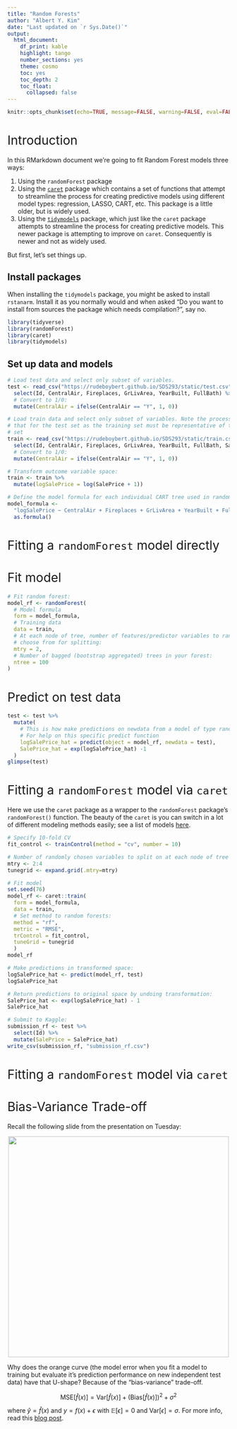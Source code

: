 ```yaml
---
title: "Random Forests"
author: "Albert Y. Kim"
date: "Last updated on `r Sys.Date()`"
output:
  html_document: 
    df_print: kable
    highlight: tango
    number_sections: yes
    theme: cosmo
    toc: yes
    toc_depth: 2
    toc_float: 
      collapsed: false
---
```


<style>
h1{font-weight: 400;}
</style>

```r
knitr::opts_chunk$set(echo=TRUE, message=FALSE, warning=FALSE, eval=FALSE, fig.width=16/2, fig.height=9/2)
```


# Introduction

In this RMarkdown document we're going to fit Random Forest models three ways:

1. Using the `randomForest` package
1. Using the [`caret`](http://topepo.github.io/caret/) package which contains a set of functions that attempt to streamline the process for creating predictive models using different model types: regression, LASSO, CART, etc. This package is a little older, but is widely used.
1. Using the [`tidymodels`](https://rviews.rstudio.com/2019/06/19/a-gentle-intro-to-tidymodels/) package, which just like the `caret` package attempts to streamline the process for creating predictive models. This newer package is attempting to improve on `caret`. Consequently is newer and not as widely used.

But first, let's set things up.

## Install packages

When installing the `tidymodels` package, you might be asked to install
`rstanarm`. Install it as you normally would and when asked "Do you want to
install from sources the package which needs compilation?", say no.

```r
library(tidyverse)
library(randomForest)
library(caret)
library(tidymodels)
```

## Set up data and models

```r
# Load test data and select only subset of variables.
test <- read_csv("https://rudeboybert.github.io/SDS293/static/test.csv") %>% 
  select(Id, CentralAir, Fireplaces, GrLivArea, YearBuilt, FullBath) %>% 
  # Convert to 1/0:
  mutate(CentralAir = ifelse(CentralAir == "Y", 1, 0))

# Load train data and select only subset of variables. Note the process matches
# that for the test set as the training set must be representative of the test
# set
train <- read_csv("https://rudeboybert.github.io/SDS293/static/train.csv") %>% 
  select(Id, CentralAir, Fireplaces, GrLivArea, YearBuilt, FullBath, SalePrice) %>% 
  # Convert to 1/0:
  mutate(CentralAir = ifelse(CentralAir == "Y", 1, 0))

# Transform outcome variable space:
train <- train %>% 
  mutate(logSalePrice = log(SalePrice + 1))

# Define the model formula for each individual CART tree used in random forests
model_formula <-
  "logSalePrice ~ CentralAir + Fireplaces + GrLivArea + YearBuilt + FullBath" %>%
  as.formula()
```


# Fitting a `randomForest` model directly

# Fit model

```r
# Fit random forest:
model_rf <- randomForest(
  # Model formula
  form = model_formula,
  # Training data
  data = train, 
  # At each node of tree, number of features/predictor variables to randomly
  # choose from for splitting:
  mtry = 2,
  # Number of bagged (bootstrap aggregated) trees in your forest:
  ntree = 100 
)
```


# Predict on test data

```r
test <- test %>% 
  mutate(
    # This is how make predictions on newdata from a model of type randomForest
    # For help on this specific predict function
    logSalePrice_hat = predict(object = model_rf, newdata = test),
    SalePrice_hat = exp(logSalePrice_hat) -1
  )
glimpse(test)
```




# Fitting a `randomForest` model via `caret`

Here we use the `caret` package as a wrapper to the `randomForest` package's `randomForest()` function. The beauty of the `caret` is you can switch in a lot of different modeling methods easily; see a list of models [here](http://topepo.github.io/caret/available-models.html){target="_blank"}.


```r
# Specify 10-fold CV
fit_control <- trainControl(method = "cv", number = 10)

# Number of randomly chosen variables to split on at each node of tree
mtry <- 2:4
tunegrid <- expand.grid(.mtry=mtry)

# Fit model
set.seed(76)
model_rf <- caret::train(
  form = model_formula, 
  data = train, 
  # Set method to random forests:
  method = "rf",
  metric = "RMSE",
  trControl = fit_control,
  tuneGrid = tunegrid
  )
model_rf

# Make predictions in transformed space:
logSalePrice_hat <- predict(model_rf, test)
logSalePrice_hat

# Return predictions to original space by undoing transformation:
SalePrice_hat <- exp(logSalePrice_hat) - 1
SalePrice_hat

# Submit to Kaggle:
submission_rf <- test %>%
  select(Id) %>%
  mutate(SalePrice = SalePrice_hat)
write_csv(submission_rf, "submission_rf.csv")
```




# Fitting a `randomForest` model via `caret`





# Bias-Variance Trade-off

Recall the following slide from the presentation on Tuesday:

<center>
![](https://rudeboybert.github.io/SDS293/static/images/model_performance.png){ width=500px }
</center>

Why does the orange curve (the model error when you fit a model to training but evaluate it's prediction performance on new independent test data) have that U-shape? Because of the "bias-variance" trade-off. 

$$
\mbox{MSE}\left[\widehat{f}(x)\right] = \mbox{Var}\left[\widehat{f}(x)\right] +
\left(\mbox{Bias}\left[\widehat{f}(x)\right]\right)^2 + \sigma^2
$$

where $\widehat{y} = \widehat{f}(x)$ and $y=f(x)+\epsilon$ with $\mathbb{E}\left[\epsilon\right] = 0$ and $\mbox{Var}[\epsilon] = \sigma$. For more info, read this [blog post](http://scott.fortmann-roe.com/docs/BiasVariance.html){target="_blank"}.



